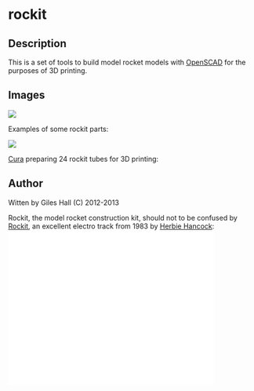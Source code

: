 =rockit=

==Description==
This is a set of tools to build model rocket models with [http://www.openscad.org/ OpenSCAD] for the purposes of 3D printing.

==Images==
<img src="https://raw.github.com/vishnubob/rockit/master/images/rocket_parts.png" />
<p />
Examples of some rockit parts:
<p />
<img src="https://raw.github.com/vishnubob/rockit/master/images/rocket_tube_cura.png" />
<p />
[https://github.com/daid/Cura Cura] preparing 24 rockit tubes for 3D printing:


==Author==
Witten by Giles Hall (C) 2012-2013

Rockit, the model rocket construction kit, should not to be confused by [http://en.wikipedia.org/wiki/Rockit Rockit], an excellent electro track from 1983 by [http://en.wikipedia.org/wiki/Herbie_Hancock Herbie Hancock]:
<iframe width="420" height="315" src="//www.youtube.com/embed/GHhD4PD75zY" frameborder="0" allowfullscreen></iframe>
